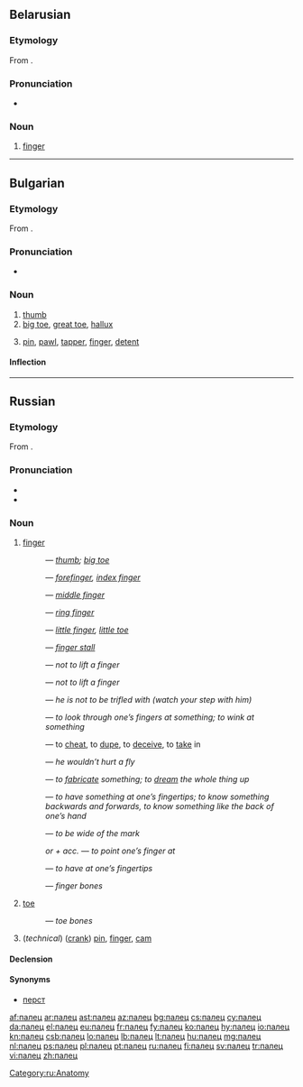 ==Belarusian==

===Etymology===
From {{etyl|sla-pro|be}} {{term/t|sla-pro|*palьcь}}.

===Pronunciation===
* {{audio|Be-палец.ogg|Audio}}

===Noun===
{{be-noun|g=m|tr=pálec}}

# [[finger]]

----

==Bulgarian==

===Etymology===
From {{etyl|sla-pro|bg}} {{term/t|sla-pro|*palьcь}}.

===Pronunciation===
* {{IPA|/ˈpalɛts/|lang=bg}}

===Noun===
{{bg-noun|g=m|tr=pálec}}

# [[thumb]]
# [[big toe]], [[great toe]], [[hallux]]
# {{context|technology|lang=bg}} [[pin]], [[pawl]], [[tapper]], [[finger]], [[detent]]

====Inflection====
{{bg-noun-m-k/ets|пал}}

----

==Russian==

===Etymology===
From {{etyl|sla-pro|ru}} {{term/t|sla-pro|*palьcь}}.

===Pronunciation===
* {{IPA|/ˈpalʲɪt͡s/|lang=ru}}
* {{audio|Ru-палец.ogg|Audio}}

===Noun===
{{ru-noun|па́лец|m}}

# [[finger]]
#: {{l|ru|большо́й па́лец}} — ''[[thumb]]; [[big toe]]''
#: {{l|ru|указа́тельный па́лец}} — ''[[forefinger]], [[index finger]]''
#: {{l|ru|сре́дний па́лец}} — ''[[middle finger]]''
#: {{l|ru|безымя́нный па́лец}} — ''[[ring finger]]''
#: {{l|ru|мизи́нец}} — ''[[little finger]], [[little toe]]''
#: {{lang|ru|[[предохранительный|предохрани́тельный]] ([[резиновый|рези́новый]]) па́лец}} — ''[[finger stall]]''
#: {{lang|ru|па́лец [[о]] па́лец [[не]] [[ударить|уда́рить]]}} — ''not to lift a finger''
#: {{lang|ru|па́льцем [[не]] [[шевелить|шевельну́ть]]}} — ''not to lift a finger''
#: {{lang|ru|[[он|ему́]] па́льца [[в]] [[рот]] [[не]] [[класть|клади́]]}} — ''he is not to be trifled with (watch your step with him)''
#: {{lang|ru|[[смотреть|смотре́ть]] [[сквозь]] па́льцы [[на]] [[что-либо]]}} — ''to look through one’s fingers at something; to wink at something''
#: {{lang|ru|[[обвести|обвести́]] [[вокруг|вокру́г]] па́льца}} — to [[cheat]], to [[dupe]], to [[deceive]], to [[take]] in
#: {{lang|ru|[[он]] па́льцем [[никто|никого́]] [[не]] [[трогать|тро́нет]]}} — ''he wouldn’t hurt a fly''
#: {{lang|ru|[[высосать|вы́сосать]] [[из]] па́льца [[что-либо]]}} — ''to [[fabricate]] something; to [[dream]] the whole thing up''
#: {{lang|ru|[[знать]] [[что-либо]] [[как]] [[свой|свои́]] [[пять]] па́льцев}} — ''to have something at one’s fingertips; to know something backwards and forwards, to know something like the back of one’s hand''
#: {{lang|ru|[[попасть|попа́сть]] па́льцем [[в]] [[небо|не́бо]]}} — ''to be wide of the mark''
#: {{l|ru|пока́зывать}} ''or'' {{lang|ru|[[указывать|ука́зывать]] па́льцем [[на]]}} ''+ acc.'' — ''to point one’s finger at''
#: {{lang|ru|[[знать]] [[как]] [[свой|свои́]] [[пять]] па́льцев}} — ''to have at one’s fingertips''
#: {{lang|ru|[[кость|ко́сти]] па́льцев}} — ''finger bones''
# [[toe]]
#: {{lang|ru|[[кость|ко́сти]] па́льцев [[нога|ног]]}} — ''toe bones''
# (''technical'') ([[crank]]) [[pin]], [[finger]], [[cam]]

====Declension====
{{ru-noun-ц-1|пальц|па́льц|па́лец}}

====Synonyms====
* [[перст]]

[[Category:ru:Anatomy]]

[[af:палец]]
[[ar:палец]]
[[ast:палец]]
[[az:палец]]
[[bg:палец]]
[[cs:палец]]
[[cy:палец]]
[[da:палец]]
[[el:палец]]
[[eu:палец]]
[[fr:палец]]
[[fy:палец]]
[[ko:палец]]
[[hy:палец]]
[[io:палец]]
[[kn:палец]]
[[csb:палец]]
[[lo:палец]]
[[lb:палец]]
[[lt:палец]]
[[hu:палец]]
[[mg:палец]]
[[nl:палец]]
[[ps:палец]]
[[pl:палец]]
[[pt:палец]]
[[ru:палец]]
[[fi:палец]]
[[sv:палец]]
[[tr:палец]]
[[vi:палец]]
[[zh:палец]]